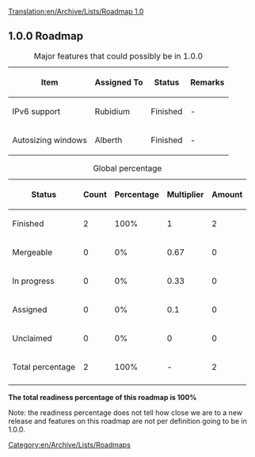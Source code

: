 [[Translation:en/Archive/Lists/Roadmap 1.0]]
{{en/Historical}}
{{en/Archive/Lists/Roadmapheader|
previous=en/Archive/Lists/Roadmap 0.7|
current=Roadmap 1.0|
next=en/Archive/Lists/Roadmap 1.1|
}}
== 1.0.0 Roadmap ==

{| border="1"
|+ Major features that could possibly be in 1.0.0
|-
! Item !! Assigned To !! Status !! Remarks
|-
|IPv6 support || Rubidium
!class="done" | Finished || -
|-
|Autosizing windows || Alberth
!class="done" | Finished || -
|}




{| border="1"
|+ Global percentage
|-
! Status !! Count !! Percentage !! Multiplier !! Amount
|-
!class="checked" | Finished || 2 || 100% || 1 || 2
|-
!class="wip" | Mergeable || 0 || 0% || 0.67 || 0
|-
!class="wip" | In progress || 0 || 0% || 0.33 || 0
|-
!class="claimed" | Assigned || 0 || 0% || 0.1 || 0
|-
!class="unclaimed" | Unclaimed || 0 || 0% || 0 || 0
|-
!class="wip" | Total percentage 
!class="wip" | 2
!class="wip" | 100% 
!class="wip" | - 
!class="wip" | 2
|-
|}
'''The total readiness percentage of this roadmap is 100%'''

Note: the readiness percentage does not tell how close we are to a new release and features on this roadmap are not per definition going to be in 1.0.0.
[[Category:en/Archive/Lists/Roadmaps]]